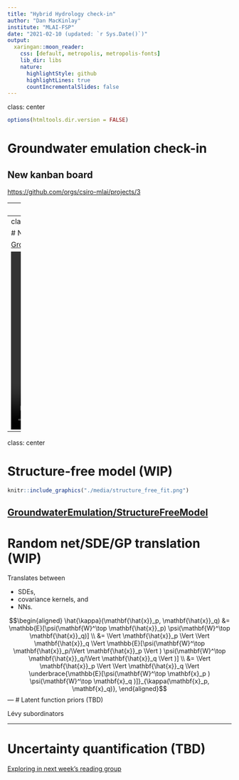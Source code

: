```yaml
---
title: "Hybrid Hydrology check-in"
author: "Dan MacKinlay"
institute: "MLAI-FSP"
date: "2021-02-10 (updated: `r Sys.Date()`)"
output:
  xaringan::moon_reader:
    css: [default, metropolis, metropolis-fonts]
    lib_dir: libs
    nature:
      highlightStyle: github
      highlightLines: true
      countIncrementalSlides: false
---
```

class: center 

```r
options(htmltools.dir.version = FALSE)
```

# Groundwater emulation check-in

## New kanban board

[https://github.com/orgs/csiro-mlai/projects/3](https://github.com/orgs/csiro-mlai/projects/3)

---
class: center 

# Loss surface approximation

[GroundwaterEmulation/SurrogateOpt](https://github.com/csiro-mlai/GroundwaterEmulation/blob/master/SurrogateOpt.ipynb)

```r
knitr::include_graphics("./media/objective_function_marginal.png")
```

---
class: center 

# Neural operator approximation

[GroundwaterEmulation/NN_Operator](https://github.com/csiro-mlai/GroundwaterEmulation/blob/master/NN_Operator.ipynb)

<video width="400" height="400">
<source src="./media/forward_sim.mp4" type="video/mp4" autoplay>
</video>

---
class: center 

# Structure-free model  (WIP)

```r
knitr::include_graphics("./media/structure_free_fit.png")
```
[GroundwaterEmulation/StructureFreeModel](https://github.com/csiro-mlai/GroundwaterEmulation/blob/master/StructureFreeModel.ipynb)
---
# Random net/SDE/GP translation (WIP)

Translates between

* SDEs,
* covariance kernels, and 
* NNs.

$$\begin{aligned}
    \hat{\kappa}(\mathbf{\hat{x}}_p, \mathbf{\hat{x}}_q) &= \mathbb{E}[\psi(\mathbf{W}^\top \mathbf{\hat{x}}_p) \psi(\mathbf{W}^\top \mathbf{\hat{x}}_q)] \\
    &= \Vert \mathbf{\hat{x}}_p \Vert \Vert \mathbf{\hat{x}}_q \Vert \mathbb{E}[\psi(\mathbf{W}^\top \mathbf{\hat{x}}_p/\Vert \mathbf{\hat{x}}_p \Vert ) \psi(\mathbf{W}^\top \mathbf{\hat{x}}_q/\Vert \mathbf{\hat{x}}_q \Vert )] \\
    &= \Vert \mathbf{\hat{x}}_p \Vert \Vert \mathbf{\hat{x}}_q \Vert \underbrace{\mathbb{E}[\psi(\mathbf{W}^\top \mathbf{x}_p ) \psi(\mathbf{W}^\top \mathbf{x}_q )]}_{\kappa(\mathbf{x}_p, \mathbf{x}_q)},
\end{aligned}$$
---
# Latent function priors (TBD)

Lévy subordinators

---
# Uncertainty quantification (TBD)

[Exploring in next week’s reading group](https://confluence.csiro.au/display/MLAIFSP/Reading+Group)


